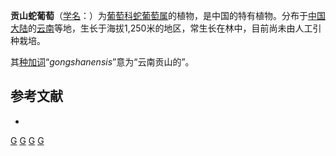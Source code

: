 {{Speciesbox 
| genus = Ampelopsis
| species = gongshanensis
| authority = [[李朝銮|C. L. Li]], 1996
| synonyms = ''Nekemias gongshanensis'' <small>(C.L.Li) J.Wen & Z.L.Nie</small>
}}
'''贡山蛇葡萄'''（[[学名|学名]]：{{lang|la|''Ampelopsis gongshanensis''}}）为[[葡萄科|葡萄科]][[蛇葡萄属|蛇葡萄属]]的植物，是中国的特有植物。分布于[[中国大陆|中国大陆]]的[[云南|云南]]等地，生长于海拔1,250米的地区，常生长在林中，目前尚未由人工引种栽培。

其[[种加词|种加词]]“''gongshanensis''”意为“云南贡山的”。

== 参考文献 ==
<div class="references-small">
* {{cite web| url =http://www.bioinfo.cn/db05/KmzwSpecies.php?action=view&id=23881| title =贡山蛇葡萄| work =《中国高等植物数据库全库》| publisher =中国科学院微生物研究所| author =昆明植物研究所| accessdate =2009-02-25| deadurl =yes| archiveurl =https://web.archive.org/web/20160305023004/http://www.bioinfo.cn/db05/KmzwSpecies.php?action=view&id=23881| archivedate =2016-03-05}}
</div>
{{Taxonbar}}

[[Category:蛇葡萄属|G]]
[[Category:中國特有植物|G]]
[[Category:云南植物|G]]
[[Category:1996年描述的植物|G]]